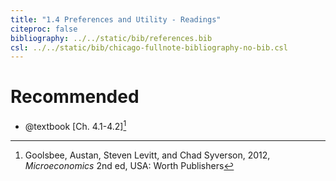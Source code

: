```yaml
---
title: "1.4 Preferences and Utility - Readings"
citeproc: false
bibliography: ../../static/bib/references.bib
csl: ../../static/bib/chicago-fullnote-bibliography-no-bib.csl
---
```


# Recommended

- <i class="fas fa-external-link-square-alt"></i>@textbook[Ch. 4.1-4.2]^[Goolsbee, Austan, Steven Levitt, and Chad Syverson, 2012, *Microeconomics* 2nd ed, USA: Worth Publishers]
